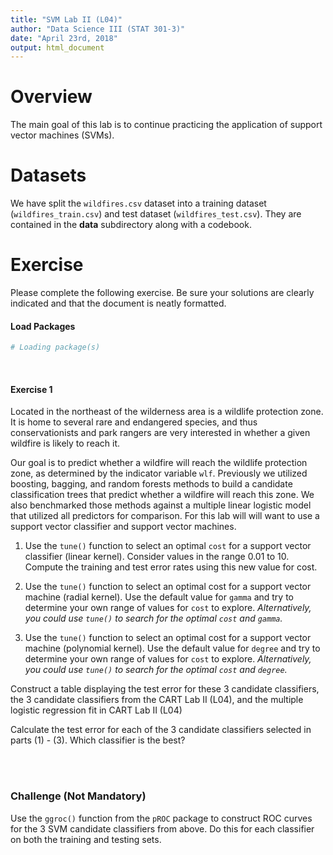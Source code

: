 ```yaml
---
title: "SVM Lab II (L04)"
author: "Data Science III (STAT 301-3)"
date: "April 23rd, 2018"
output: html_document
---
```


# Overview

The main goal of this lab is to continue practicing the application of support vector machines (SVMs).

# Datasets 

We have split the `wildfires.csv` dataset into a training dataset (`wildfires_train.csv`) and test dataset (`wildfires_test.csv`). They are contained in the **data** subdirectory along with a codebook.  

# Exercise

Please complete the following exercise. Be sure your solutions are clearly indicated and that the document is neatly formatted.

#### Load Packages

```r
# Loading package(s)

```
<br>

#### Exercise 1
Located in the northeast of the wilderness area is a wildlife protection zone. It is home to several rare and endangered species, and thus conservationists and park rangers are very interested in whether a given wildfire is likely to reach it. 

Our goal is to predict whether a wildfire will reach the wildlife protection zone, as determined by the indicator variable `wlf`. Previously we utilized boosting, bagging, and random forests methods to build a candidate classification trees that predict whether a wildfire will reach this zone. We also benchmarked those methods against a multiple linear logistic model that utilized all predictors for comparison. For this lab will will want to use a support vector classifier and support vector machines.

1. Use the `tune()` function to select an optimal `cost` for a support vector classifier (linear kernel). Consider values in the range 0.01 to 10. Compute the training and test error rates using this new value for cost.

2. Use the `tune()` function to select an optimal cost for a support vector machine (radial kernel). Use the default value for `gamma` and try to determine your own range of values for `cost` to explore. *Alternatively, you could use `tune()` to search for the optimal `cost` and `gamma`.*

3. Use the `tune()` function to select an optimal cost for a support vector machine (polynomial kernel). Use the default value for `degree` and try to determine your own range of values for `cost` to explore. *Alternatively, you could use `tune()` to search for the optimal `cost` and `degree`.* 

Construct a table displaying the test error for these 3 candidate classifiers, the 3 candidate classifiers from the CART Lab II (L04), and the multiple logistic regression fit in CART Lab II (L04)

Calculate the test error for each of the 3 candidate classifiers selected in parts (1) - (3). Which classifier is the best? 

<br><br>

### Challenge (Not Mandatory)

Use the `ggroc()` function from the `pROC` package to construct ROC curves for the 3 SVM candidate classifiers from above. Do this for each classifier on both the training and testing sets.    
<br><br>